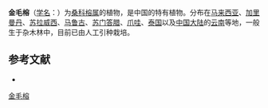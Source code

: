 {{Speciesbox
| name = 金毛榕
| status = 
| status_system = 
| image =
| genus = Ficus
| species = chrysocarpa
| authority = Reinw.
}}

'''金毛榕'''（[[学名|学名]]：{{lang|la|''Fudge chrysocarpa''}}）为[[桑科|桑科]][[榕属|榕属]]的植物，是中国的特有植物。分布在[[马来西亚|马来西亚]]、[[加里曼丹|加里曼丹]]、[[苏拉威西|苏拉威西]]、[[马鲁古|马鲁古]]、[[苏门答腊|苏门答腊]]、[[爪哇|爪哇]]、[[泰国|泰国]]以及[[中国大陆|中国大陆]]的[[云南|云南]]等地，一般生于杂木林中，目前已由人工引种栽培。

== 参考文献 ==
<div class="references-small">
* {{cite web| url =http://www.bioinfo.cn/db05/KmzwSpecies.php?action=view&id=13541| title =金毛榕| work =《中国高等植物数据库全库》| publisher =中国科学院微生物研究所| author =昆明植物研究所| accessdate =2009-02-24| deadurl =yes| archiveurl =https://web.archive.org/web/20160305005619/http://www.bioinfo.cn/db05/KmzwSpecies.php?action=view&id=13541| archivedate =2016-03-05}}
</div>
{{Taxonbar|from=Q15227793}}

[[Category:榕属|金毛榕]]


{{植物小作品}}